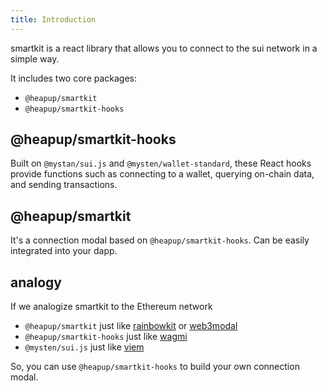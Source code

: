 ```yaml
---
title: Introduction
---
```


smartkit is a react library that allows you to connect to the sui network in a simple way.

It includes two core packages:

- `@heapup/smartkit`
- `@heapup/smartkit-hooks`

## @heapup/smartkit-hooks

Built on `@mystan/sui.js` and `@mysten/wallet-standard`, these React hooks provide functions such as connecting to a wallet, querying on-chain data, and sending transactions.

## @heapup/smartkit

It's a connection modal based on `@heapup/smartkit-hooks`. Can be easily integrated into your dapp.

## analogy

If we analogize smartkit to the Ethereum network

- `@heapup/smartkit` just like [rainbowkit](https://www.rainbowkit.com) or [web3modal](https://web3modal.com)
- `@heapup/smartkit-hooks` just like [wagmi](https://wagmi.sh)
- `@mysten/sui.js` just like [viem](https://viem.sh)

So, you can use `@heapup/smartkit-hooks` to build your own connection modal.
